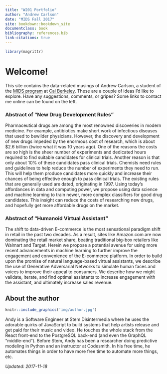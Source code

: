 ```yaml
---
title: "W201 Portfolio"
author: "Andrew Carlson"
date: "MIDS Fall 2017"
site: bookdown::bookdown_site
documentclass: book
bibliography: references.bib
link-citations: true
---
```


<!-- This won't be displayed but it will initialize your R session. Add any R libraries you need here. -->
```r
library(magrittr)
```


# Welcome!

This site contains the data-related musings of Andrew Carlson, a student of the [MIDS program](https://www.ischool.berkeley.edu/programs/mids) at [Cal Berkeley](http://www.berkeley.edu/).
These are a couple of ideas I'd like to explore.
Have any suggestions, comments, or gripes?
Some links to contact me online can be found on the left.

### Abstract of "New Drug Development Rules"

Pharmaceutical drugs are among the most renowned discoveries in modern medicine.
For example, antibiotics make short work of infectious diseases that used to bewilder physicians.
However, the discovery and development of new drugs impeded by the enormous cost of research,
which is about $2.6 billion (twice what it was 10 years ago).
One of the reasons the costs are so high is the sheer number of experiments and dedicated hours required to find suitable candidates for clinical trials.
Another reason is that only about 10% of these candidates pass clinical trials.
Chemists need rules and guidelines to help reduce the number of experiments they need to run.
This will help them produce candidates more quickly and increase their chances of being effective enough to pass clinical trials.
The existing rules that are generally used are dated, originating in 1997.
Using today's affordances in data and computing power, we propose using data science and machine learning to train newer, more complex classifiers for good drug candidates.
This insight can reduce the costs of researching new drugs, and hopefully get more affordable drugs on the market.

### Abstract of "Humanoid Virtual Assistant"

The shift to data-driven E-commerce is the most sensational paradigm shift in retail in the past two decades.
As a result, sites like Amazon.com are now dominating the retail market share,
beating traditional big-box retailers like Walmart and Target.
Herein we propose a potential avenue for using more recent advancements in machine learning to further improve the engagement and convenience of the E-commerce platform.
In order to build upon the promise of natural language-based virtual assistants,
we describe the use of Generative Adversarial Networks to simulate human faces and voices to improve their appeal to consumers.
We describe how we might validate, iterate, and find optimal assistants to increase engagement with the assistant, and ultimately increase sales revenue.
  

## About the author

```r
knitr::include_graphics('img/author.jpg')
```

Andy is a Software Engineer at Stem Disintermedia where he uses the adorable quirks of JavaScript to build systems that help artists release and get paid for their music and video. He touches the whole stack from the React front-end to the PostgreSQL back-end (and even the GraphQL "middle-end"). Before Stem, Andy has been a researcher doing predictive modeling in Python and an instructor at Codesmith. In his free time, he automates things in order to have more free time to automate more things, etc.


*Updated: 2017-11-18*
